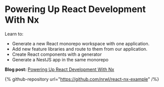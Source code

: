 # Powering Up React Development With Nx

Learn to:

- Generate a new React monorepo workspace with one application.
- Add new feature libraries and route to them from our application.
- Create React components with a generator
- Generate a NestJS app in the same monorepo

**Blog post:** [Powering Up React Development With Nx](https://blog.nrwl.io/powering-up-react-development-with-nx-cf0a9385dbec)

{% github-repository url="https://github.com/nrwl/react-nx-example" /%}
